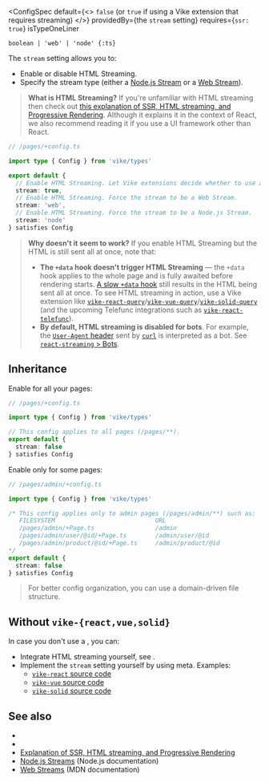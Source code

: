 

<ConfigSpec
  default={<>
    <code>false</code> (or <code>true</code> if using a <Link href="/extensions">Vike extension</Link> that requires streaming)
  </>}
  providedBy={<ProvidedBy>the <code>stream</code> setting</ProvidedBy>}
  requires={<Link href="/ssr"><code>ssr: true</code></Link>}
  isTypeOneLiner
>
`boolean | 'web' | 'node' {:ts}`
</ConfigSpec>

The `stream` setting allows you to:
- Enable or disable HTML Streaming.
- Specify the stream type (either a [Node.js Stream](https://nodejs.org/api/stream.html) or a [Web Stream](https://developer.mozilla.org/en-US/docs/Web/API/Streams_API)).

<span id="what-is-streaming"></span>

> **What is HTML Streaming?** If you're unfamiliar with HTML streaming then check out [this explanation of SSR, HTML streaming, and Progressive Rendering](https://github.com/reactwg/react-18/discussions/37). Although it explains it in the context of React, we also recommend reading it if you use a UI framework other than React.

```ts
// /pages/+config.ts

import type { Config } from 'vike/types'

export default {
  // Enable HTML Streaming. Let Vike extensions decide whether to use a Node.js or Web stream.
  stream: true,
  // Enable HTML Streaming. Force the stream to be a Web Stream.
  stream: 'web',
  // Enable HTML Streaming. Force the stream to be a Node.js Stream.
  stream: 'node'
} satisfies Config
```

> **Why doesn't it seem to work?** If you enable HTML Streaming but the HTML is still sent all at once, note that:
> - **The <Link href="/data">`+data` hook</Link> doesn't trigger HTML Streaming** — the `+data` hook applies to the whole page and is fully awaited before rendering starts. [A slow `+data` hook](https://github.com/vikejs/vike-react/pull/189/commits/a834d9ba0f259f0f2d332e46a99cc9d895cbedf2) still results in the HTML being sent all at once. To see HTML streaming in action, use a Vike extension like [`vike-react-query`](https://github.com/vikejs/vike-react/tree/main/packages/vike-react-query#readme)/[`vike-vue-query`](https://github.com/vikejs/vike-vue/tree/main/packages/vike-vue-query#readme)/[`vike-solid-query`](https://github.com/vikejs/vike-solid/tree/main/packages/vike-solid-query#readme) (and the upcoming Telefunc integrations such as [`vike-react-telefunc`](https://github.com/vikejs/vike-react/issues/131)).
> - **By default, HTML streaming is disabled for bots**. For example, the [`User-Agent` header](https://developer.mozilla.org/en-US/docs/Web/HTTP/Reference/Headers/User-Agent) sent by [`curl`](https://curl.se) is interpreted as a bot. See [`react-streaming` > Bots](https://github.com/brillout/react-streaming#bots).

## Inheritance

Enable for all your pages:

```ts
// /pages/+config.ts

import type { Config } from 'vike/types'

// This config applies to all pages (/pages/**).
export default {
  stream: false
} satisfies Config
```

Enable only for some pages:

```ts
// /pages/admin/+config.ts

import type { Config } from 'vike/types'

/* This config applies only to admin pages (/pages/admin/**) such as:
   FILESYSTEM                            URL
   /pages/admin/+Page.ts                 /admin
   /pages/admin/user/@id/+Page.ts        /admin/user/@id
   /pages/admin/product/@id/+Page.ts     /admin/product/@id
*/
export default {
  stream: false
} satisfies Config
```

> For better config organization, you can use a <Link href="/routing#domain-driven-file-structure">domain-driven file structure</Link>.


## Without `vike-{react,vue,solid}`

In case you don't use a <UiFrameworkExtension />, you can:
 - Integrate HTML streaming yourself, see <Link href="/streaming" />.
 - Implement the `stream` setting yourself by using <Link href="/meta">meta</Link>. Examples:
   - [`vike-react` source code](https://github.com/vikejs/vike-react/blob/main/packages/vike-react)
   - [`vike-vue` source code](https://github.com/vikejs/vike-vue/blob/main/packages/vike-vue)
   - [`vike-solid` source code](https://github.com/vikejs/vike-solid/blob/main/vike-solid)


## See also

- <Link href="/streaming" />
- <Link href="/ssr" />
- [Explanation of SSR, HTML streaming, and Progressive Rendering](https://github.com/reactwg/react-18/discussions/37)
- [Node.js Streams](https://nodejs.org/api/stream.html) (Node.js documentation)
- [Web Streams](https://developer.mozilla.org/en-US/docs/Web/API/Streams_API) (MDN documentation)
